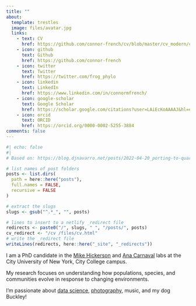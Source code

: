 ```yaml
---
title: ""
about:
  template: trestles
  image: files/avatar.jpg
  links:
    - text: CV
      href: https://github.com/connor-french/cv/blob/master/cv_modern/cv_modern.pdf
    - icon: github
      text: Github
      href: https://github.com/connor-french
    - icon: twitter
      text: Twitter
      href: https://twitter.com/frog_phylo
    - icon: linkedin
      text: LinkedIn
      href: https://www.linkedin.com/in/connormfrench/
    - icon: google-scholar
      text: Google Scholar
      href: https://scholar.google.com/citations?user=LAiEcKoAAAAJ&hl=en
    - icon: orcid
      text: ORCID
      href: https://orcid.org/0000-0002-5255-3884
comments: false
---
```


```r
#| echo: false
#| 
# Based on: https://blog.djnavarro.net/posts/2022-04-20_porting-to-quarto/#netlify-redirects

# list names of post folders
posts <- list.dirs(
  path = here::here("posts"),
  full.names = FALSE,
  recursive = FALSE
)

# extract the slugs
slugs <- gsub("^.*_", "", posts)

# lines to insert to a netlify _redirect file
redirects <- paste0("/", slugs, " ", "/posts/", posts)
cv_redirect <- "/cv /files/cv.html"
# write the _redirect file
writeLines(redirects, here::here("_site", "_redirects"))

```

I am a PhD candidate in the [Mike Hickerson](https://hickerlab.wordpress.com/) and [Ana Carnaval](https://carnavallab.org/) labs at the City University of New York, City College campus.

My research focuses on understanding how populations, species, and communities evolve in response to changing environments.

I'm passionate about [data science](posts.qmd), [photography](https://www.instagram.com/connorfrenchphotography/), music, and my dog Buckley!
